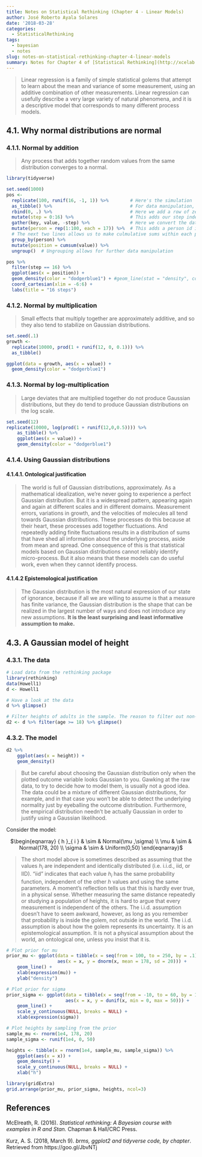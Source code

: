 ```yaml
---
title: Notes on Statistical Rethinking (Chapter 4 - Linear Models)
author: José Roberto Ayala Solares
date: '2018-03-28'
categories:
  - StatisticalRethinking
tags:
  - bayesian
  - notes
slug: notes-on-statistical-rethinking-chapter-4-linear-models
summary: Notes for Chapter 4 of [Statistical Rethinking](http://xcelab.net/rm/statistical-rethinking/)
---
```


> Linear regression is a family of simple statistical golems that attempt to learn about the mean and variance of some measurement, using an additive combination of other measurements. Linear regression can usefully describe a very large variety of natural phenomena, and it is a descriptive model that corresponds to many different process models.

## 4.1. Why normal distributions are normal
### 4.1.1. Normal by addition
> Any process that adds together random values from the same distribution converges to a normal.

```r
library(tidyverse)

set.seed(1000)
pos <- 
  replicate(100, runif(16, -1, 1)) %>%        # Here's the simulation
  as_tibble() %>%                             # For data manipulation, we'll make this a tibble
  rbind(0, .) %>%                             # Here we add a row of zeros above the simulation results
  mutate(step = 0:16) %>%                     # This adds our step index
  gather(key, value, -step) %>%               # Here we convert the data to the long format
  mutate(person = rep(1:100, each = 17)) %>%  # This adds a person id index
  # The next two lines allows us to make culmulative sums within each person
  group_by(person) %>%
  mutate(position = cumsum(value)) %>%
  ungroup()  # Ungrouping allows for further data manipulation

pos %>%
  filter(step == 16) %>%
  ggplot(aes(x = position)) +
  geom_density(color = "dodgerblue1") + #geom_line(stat = "density", color = "dodgerblue1") +
  coord_cartesian(xlim = -6:6) +
  labs(title = "16 steps")
```

### 4.1.2. Normal by multiplication
> Small effects that multiply together are approximately additive, and so they also tend to stabilize on Gaussian distributions.

```r
set.seed(.1)
growth <- 
  replicate(10000, prod(1 + runif(12, 0, 0.1))) %>%
  as_tibble()

ggplot(data = growth, aes(x = value)) +
  geom_density(color = "dodgerblue1")
```

### 4.1.3. Normal by log-multiplication
> Large deviates that are multiplied together do not produce Gaussian distributions, but they do tend to produce Gaussian distributions on the log scale.

```r
set.seed(12)
replicate(10000, log(prod(1 + runif(12,0,0.5)))) %>%
    as_tibble() %>%
    ggplot(aes(x = value)) +
    geom_density(color = "dodgerblue1")
```

### 4.1.4. Using Gaussian distributions
#### 4.1.4.1. Ontological justification
> The world is full of Gaussian distributions, approximately. As a mathematical idealization, we’re never going to experience a perfect Gaussian distribution. But it is a widespread pattern, appearing again and again at different scales and in different domains. Measurement errors, variations in growth, and the velocities of molecules all tend towards Gaussian distributions. These processes do this because at their heart, these processes add together fluctuations. And repeatedly adding finite fluctuations results in a distribution of sums that have shed all information about the underlying process, aside from mean and spread.
One consequence of this is that statistical models based on Gaussian distributions cannot reliably identify micro-process. But it also means that these models can do useful work, even when they cannot identify process.

#### 4.1.4.2 Epistemological justification
> The Gaussian distribution is the most natural expression of our state of ignorance, because if all we are willing to assume is that a measure has finite variance, the Gaussian distribution is the shape that can be realized in the largest number of ways and does not introduce any new assumptions. **It is the least surprising and least informative assumption to make.**

## 4.3. A Gaussian model of height
### 4.3.1. The data
```r
# Load data from the rethinking package
library(rethinking)
data(Howell1)
d <- Howell1

# Have a look at the data
d %>% glimpse()
```

```r
# Filter heights of adults in the sample. The reason to filter out non-adults is that height is strongly correlated with age, before adulthood.
d2 <- d %>% filter(age >= 18) %>% glimpse()
```

### 4.3.2. The model
```r
d2 %>%
    ggplot(aes(x = height)) + 
    geom_density()
```

> But be careful about choosing the Gaussian distribution only when the plotted outcome variable looks Gaussian to you. Gawking at the raw data, to try to decide how to model them, is usually not a good idea. The data could be a mixture of different Gaussian distributions, for example, and in that case you won’t be able to detect the underlying normality just by eyeballing the outcome distribution. Furthermore, the empirical distribution needn’t be actually Gaussian in order to justify using a Gaussian likelihood.

Consider the model:

<center>$\begin{eqnarray} { h }_{ i } & \sim  & Normal(\mu ,\sigma) \\ \mu  & \sim  & Normal(178, 20) \\ \sigma  & \sim  & Uniform(0,50) \end{eqnarray}$</center>

> The short model above is sometimes described as assuming that the values ${ h }_{ i }$ are independent and identically distributed (i.e. i.i.d., iid, or IID). “iid” indicates that each value ${ h }_{ i }$ has the same probability function, independent of the other $h$ values and using the same parameters. A moment’s reflection tells us that this is hardly ever true, in a physical sense. Whether measuring the same distance repeatedly or studying a population of heights, it is hard to argue that every measurement is independent of the others. The i.i.d. assumption doesn’t have to seem awkward, however, as long as you remember that probability is inside the golem, not outside in the world. The i.i.d. assumption is about how the golem represents its uncertainty. It is an epistemological assumption. It is not a physical assumption about the world, an ontological one, unless you insist that it is.

```r
# Plot prior for mu
prior_mu <- ggplot(data = tibble(x = seq(from = 100, to = 250, by = .1)), 
                   aes(x = x, y = dnorm(x, mean = 178, sd = 20))) +
    geom_line() +
    xlab(expression(mu)) +
    ylab("density")

# Plot prior for sigma
prior_sigma <- ggplot(data = tibble(x = seq(from = -10, to = 60, by = 1)),
                      aes(x = x, y = dunif(x, min = 0, max = 50))) +
    geom_line() +
    scale_y_continuous(NULL, breaks = NULL) +
    xlab(expression(sigma))

# Plot heights by sampling from the prior
sample_mu <- rnorm(1e4, 178, 20)
sample_sigma <- runif(1e4, 0, 50)

heights <- tibble(x = rnorm(1e4, sample_mu, sample_sigma)) %>%
    ggplot(aes(x = x)) +
    geom_density() +
    scale_y_continuous(NULL, breaks = NULL) +
    xlab("h")

library(gridExtra)
grid.arrange(prior_mu, prior_sigma, heights, ncol=3)
```


## References
McElreath, R. (2016). *Statistical rethinking: A Bayesian course with examples in R and Stan.* Chapman & Hall/CRC Press.

Kurz, A. S. (2018, March 9). *brms, ggplot2 and tidyverse code, by chapter*. Retrieved from https://goo.gl/JbvNTj
